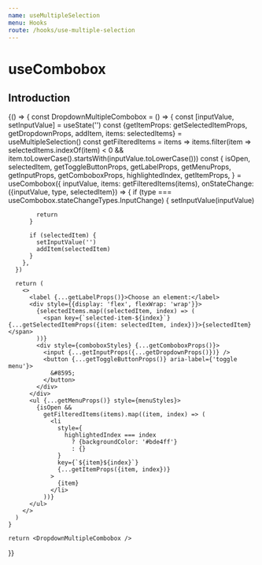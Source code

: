 ```yaml
---
name: useMultipleSelection
menu: Hooks
route: /hooks/use-multiple-selection
---
```



# useCombobox

## Introduction

<Playground style={playgroundStyles}>
  {() => {
    const DropdownMultipleCombobox = () => {
      const [inputValue, setInputValue] = useState('')
      const {getItemProps: getSelectedItemProps, getDropdownProps, addItem, items: selectedItems} = useMultipleSelection()
      const getFilteredItems = items => items.filter(item => selectedItems.indexOf(item) < 0 && item.toLowerCase().startsWith(inputValue.toLowerCase()))
      const {
        isOpen,
        selectedItem,
        getToggleButtonProps,
        getLabelProps,
        getMenuProps,
        getInputProps,
        getComboboxProps,
        highlightedIndex,
        getItemProps,
      } = useCombobox({
        inputValue,
        items: getFilteredItems(items),
        onStateChange: ({inputValue, type, selectedItem}) => {
          if (type === useCombobox.stateChangeTypes.InputChange) {
            setInputValue(inputValue)

            return
          }

          if (selectedItem) {
            setInputValue('')
            addItem(selectedItem)
          }
        },
      })

      return (
        <>
          <label {...getLabelProps()}>Choose an element:</label>
          <div style={{display: 'flex', flexWrap: 'wrap'}}>
            {selectedItems.map((selectedItem, index) => (
              <span key={`selected-item-${index}`} {...getSelectedItemProps({item: selectedItem, index})}>{selectedItem}</span>
            ))}
            <div style={comboboxStyles} {...getComboboxProps()}>
              <input {...getInputProps({...getDropdownProps()})} />
              <button {...getToggleButtonProps()} aria-label={'toggle menu'}>
                &#8595;
              </button>
            </div>
          </div>
          <ul {...getMenuProps()} style={menuStyles}>
            {isOpen &&
              getFilteredItems(items).map((item, index) => (
                <li
                  style={
                    highlightedIndex === index
                      ? {backgroundColor: '#bde4ff'}
                      : {}
                  }
                  key={`${item}${index}`}
                  {...getItemProps({item, index})}
                >
                  {item}
                </li>
              ))}
          </ul>
        </>
      )
    }

    return <DropdownMultipleCombobox />

}}

</Playground>
